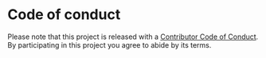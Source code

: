 # Code of conduct

Please note that this project is released with
a [Contributor Code of Conduct](https://github.com/drevops/vortex/blob/develop/CODE_OF_CONDUCT.md). By participating in this
project you agree to abide by its terms.
